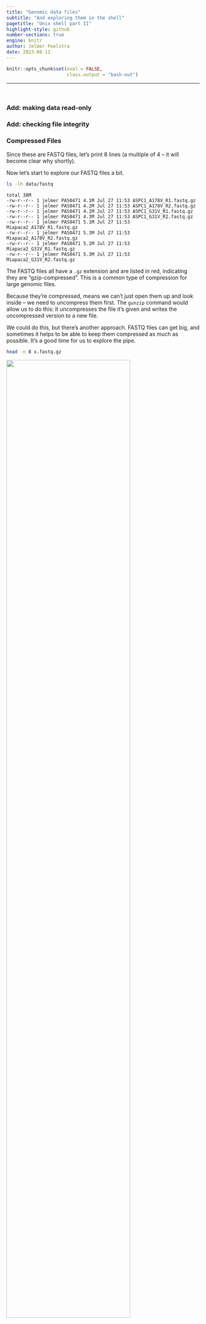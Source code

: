 ```yaml
---
title: "Genomic data files"
subtitle: "And exploring them in the shell"
pagetitle: "Unix shell part II"
highlight-style: github
number-sections: true
engine: knitr
author: Jelmer Poelstra
date: 2023-08-11
---
```


```r
knitr::opts_chunk$set(eval = FALSE,
                      class.output = "bash-out")
```

-------

<br>

### Add: making data read-only

### Add: checking file integrity

### Compressed Files

Since these are FASTQ files, let's print 8 lines
(a multiple of 4 -- it will become clear why shortly).

Now let's start to explore our FASTQ files a bit.

```bash
ls -lh data/fastq
```
```.bash-out
total 38M
-rw-r--r-- 1 jelmer PAS0471 4.1M Jul 27 11:53 ASPC1_A178V_R1.fastq.gz
-rw-r--r-- 1 jelmer PAS0471 4.2M Jul 27 11:53 ASPC1_A178V_R2.fastq.gz
-rw-r--r-- 1 jelmer PAS0471 4.1M Jul 27 11:53 ASPC1_G31V_R1.fastq.gz
-rw-r--r-- 1 jelmer PAS0471 4.3M Jul 27 11:53 ASPC1_G31V_R2.fastq.gz
-rw-r--r-- 1 jelmer PAS0471 5.1M Jul 27 11:53 Miapaca2_A178V_R1.fastq.gz
-rw-r--r-- 1 jelmer PAS0471 5.3M Jul 27 11:53 Miapaca2_A178V_R2.fastq.gz
-rw-r--r-- 1 jelmer PAS0471 5.1M Jul 27 11:53 Miapaca2_G31V_R1.fastq.gz
-rw-r--r-- 1 jelmer PAS0471 5.3M Jul 27 11:53 Miapaca2_G31V_R2.fastq.gz
```

The FASTQ files all have a `.gz` extension and are listed in red,
indicating they are "gzip-compressed".
This is a common type of compression for large genomic files.

Because they're compressed, means we can't just open them up and look inside --
we need to uncompress them first.
The `gunzip` command would allow us to do this:
it uncompresses the file it's given and writes the uncompressed version to a new file.

We could do this, but there's another approach.
FASTQ files can get big,
and sometimes it helps to be able to keep them compressed as much as possible.
It's a good time for us to explore the pipe.

```bash
head -n 8 x.fastq.gz
```
  
<p align="left"><img src=img/head2.png width="80%"></p>

This isn't what we want --
we're seeing the first 8 lines of the compressed files, which is not helpful. 

### `zcat`

The `zcat` function prints human-readable contents of a gzip-compressed file to the screen.
We can try running it on the file, but remember the file is pretty big --
there are lots of lines of text in there that will all get printed to the screen.
Instead, we can pipe the output of `zcat` to the `head` command.

```bash
zcat x.fastq.gz | head -n 8
```

<p align="left"><img src=img/head4.png width="80%"></p>

Much better -- this is what the raw RNAseq data look like!

:::{.callout-note}
#### FASTQ format

If you're not familiar with it,
FASTQ is a very common format for the raw sequence data output by high-throughput
machines &mdash;
certainly when you have Illumina sequencing done,
you will almost always receive the sequences in this format.
These are plain text files,
and each sequence that is read by the sequencer is represented by 4 lines:

1. A name (header) line
2. The sequence itself
3. A plus sign (`+`)
4. Quality scores corresponding to each base position in the sequence

:::

:::{.callout-warning}
To get the number of lines (= number sequences x 4 -- see below)
for a gzipped FASTQ file,
it's important to use  `zcat x.fastq.gz | wc -l` instead of `wc -l x.fastq.gz`,
because the compressed file does not have the same number of lines!
:::

<br>

### `wc`

Since each read in a FASTQ file is represented by 4 lines,
we should expect the number of lines in each of the FASTQ files to be a multiple of 4.
Let's check one.
The `wc` command stands for word count, but by default,
it returns the number of words, lines, and characters in a file.
The `-l` option tells it to return just the number of lines,
so we'll use it since that's all we're interested in right now.
And remember, we'll want to do this on the uncompressed data.

```bash
zcat x.fastq.gz | wc -l
```

::: {.callout-note}
```bash
wc -l file
```

```bash
zcat file | wc -l
```

```bash
wc -l < file
```
:::

### `grep`

`grep` allows you to search through a file for specific patterns of text and
returns the matching lines.
For example, let's say we wanted to see what sequences in sample SRR7609467
contain the sequence "ACCGATACG":

```bash
zcat x.fastq.gz | grep "ACCGATACG"
```

<p align="left"><img src=img/grep2.png width="80%"></p>  

TODO: Mention other "data commands" like `cut`, `sort`, and `uniq` --
refer to some reference??

:::{.exercise}
#### On Your Own: Finding a Sequence {-}

How many sequences in sample SRR7609467 contain the sequence "CCAGTA"?

<details><summary>Hint (click here)</summary>
Pipe the results of the grep to `wc -l`.
Alternatively, check out the `-c` option to grep in the `man` page.
</details>
  
<details><summary>Solutions (click here)</summary>
```bash
zcat SRR7609467.fastq.gz | grep 'CCAGTA' | wc -l
```

**OR**
  
```bash
zcat SRR7609467.fastq.gz | grep -c 'CCAGTA'
```

</details>
:::   

<br>

## Downloading Files from the web

To download a file to OSC,
you can't just open a web browser and download it directly to there.
One way would be to download it to your own computer and then transfer
it to OSC.

A more direct approach is to use a command in your OSC Unix shell.

To analyze our RNAseq data, we'll need two files related to our reference
genome &mdash; the genome that we want to map our RNAseq reads to,
and whose gene annotations will form the basis of the gene counts that we'll get.

Specifically, we'll need the nucleotide FASTA file with the genome assembly itself,
and a so-called GFF file, a tabular file with the genomic coordinates and other information
for genes and other genomic features.

### `wget`

`wget` is one command that allows you to download files from the web
(`curl` is another very commonly used one, with much the same functionality).

To download a file to our working directory,
all you need is to tell `wget` about the URL (web address) to the file
you want to download.

```bash
wget https://ftp.ncbi.nlm.nih.gov/genomes/all/GCF/000/499/845/GCF_000499845.1_PhaVulg1_0/GCF_000499845.1_PhaVulg1_0_genomic.fna.gz
```

:::{.exercise}
#### On Your Own: Preview a FASTA file {-}

Try previewing the contents of the reference genome file you just downloaded.

<details><summary>Hint (click here)</summary>
Remember, the file is gzip-compressed.
Use `zcat` and pipe the results to `head`.
</details>
  
<details><summary>Solution (click here)</summary>

```bash
zcat Pvulg.fa.gz | head
```

</details>
:::
